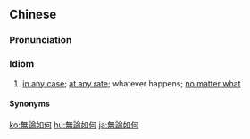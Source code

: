 {{also|无论如何}}
==Chinese==
{{zh-forms|s=无论如何|type=22}}

===Pronunciation===
{{zh-pron
|m=wúlùnrúhé
|c=mou4 leon6 jyu4 ho4
|cat=cy
}}

===Idiom===
{{zh-idiom}}

# [[in any case]]; [[at any rate]]; whatever happens; [[no matter what]]

====Synonyms====
{{zh-dial|反正}}

{{zh-cat|Intermediate}}

[[ko:無論如何]]
[[hu:無論如何]]
[[ja:無論如何]]